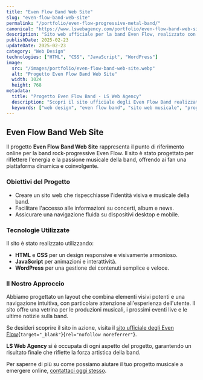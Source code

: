 ```yaml
---
title: "Even Flow Band Web Site"
slug: "even-flow-band-web-site"
permalink: "/portfolio/even-flow-progressive-metal-band/"
canonical: "https://www.lswebagency.com/portfolio/even-flow-band-web-site/"
description: "Sito web ufficiale per la band Even Flow, realizzato con un design dinamico e una user experience coinvolgente."
publishDate: 2025-02-23
updateDate: 2025-02-23
category: "Web Design"
technologies: ["HTML", "CSS", "JavaScript", "WordPress"]
image:
  src: "/images/portfolio/even-flow-band-web-site.webp"
  alt: "Progetto Even Flow Band Web Site"
  width: 1024
  height: 768
metadata:
  title: "Progetto Even Flow Band - LS Web Agency"
  description: "Scopri il sito ufficiale degli Even Flow Band realizzato da LS Web Agency: design dinamico, user experience coinvolgente e personalizzata."
  keywords: ["web design", "even flow band", "sito web musicale", "progetto band musicale"]
---
```


## Even Flow Band Web Site

Il progetto **Even Flow Band Web Site** rappresenta il punto di riferimento online per la band rock-progressive Even Flow. Il sito è stato progettato per riflettere l'energia e la passione musicale della band, offrendo ai fan una piattaforma dinamica e coinvolgente.

### Obiettivi del Progetto

- Creare un sito web che rispecchiasse l'identità visiva e musicale della band.
- Facilitare l'accesso alle informazioni su concerti, album e news.
- Assicurare una navigazione fluida su dispositivi desktop e mobile.

### Tecnologie Utilizzate

Il sito è stato realizzato utilizzando:

- **HTML** e **CSS** per un design responsive e visivamente armonioso.
- **JavaScript** per animazioni e interattività.
- **WordPress** per una gestione dei contenuti semplice e veloce.

### Il Nostro Approccio

Abbiamo progettato un layout che combina elementi visivi potenti e una navigazione intuitiva, con particolare attenzione all'esperienza dell'utente. Il sito offre una vetrina per le produzioni musicali, i prossimi eventi live e le ultime notizie sulla band.

Se desideri scoprire il sito in azione, visita il [sito ufficiale degli Even Flow](https://www.bandevenflow.com){`target="_blank"`}{`rel="nofollow noreferrer"`}.

**LS Web Agency** si è occupata di ogni aspetto del progetto, garantendo un risultato finale che riflette la forza artistica della band.

Per saperne di più su come possiamo aiutare il tuo progetto musicale a emergere online, [contattaci oggi stesso](https://lucasanna.eu/contatti).
